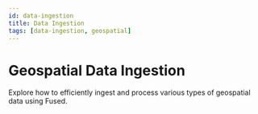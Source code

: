 ```yaml
---
id: data-ingestion
title: Data Ingestion
tags: [data-ingestion, geospatial]
---
```


# Geospatial Data Ingestion

Explore how to efficiently ingest and process various types of geospatial data using Fused.


<DocCardList className="DocCardList--no-description"/>
